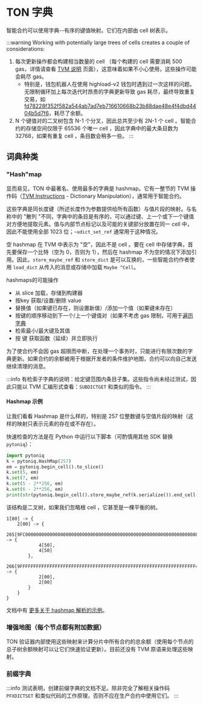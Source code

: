 # TON 字典

智能合约可以使用字典--有序的键值映射。它们在内部由 cell 树表示。

:::warning
Working with potentially large trees of cells creates a couple of considerations:

1. 每次更新操作都会构建相当数量的 cell （每个构建的 cell 需要消耗 500 gas，详情请查看 [TVM 说明](/v3/documentation/tvm/instructions#gas-prices) 页面），这意味着如果不小心使用，这些操作可能会耗尽 gas。
   - 特别是，钱包机器人在使用 highload-v2 钱包时遇到过一次这样的问题。无限制循环加上每次迭代时昂贵的字典更新导致 gas 耗尽，最终导致重复交易，如 [fd78228f352f582a544ab7ad7eb716610668b23b88dae48e4f4dbd4404b5d7f6](https://tonviewer.com/transaction/fd78228f352f582a544ab7ad7eb716610668b23b88dae48e4f4dbd4404b5d7f6)，耗尽了余额。
2. N 个键值对的二叉树包含 N-1 个分叉，因此总共至少有 2N-1 个 cell 。智能合约的存储空间仅限于 65536 个唯一 cell ，因此字典中的最大条目数为 32768，如果有重复 cell ，条目数会稍多一些。
   :::

## 词典种类

### "Hash"map

显而易见，TON 中最著名、使用最多的字典是 hashmap。它有一整节的 TVM 操作码（[TVM Instructions](/v3/documentation/tvm/instructions#quick-search) - Dictionary Manipulation），通常用于智能合约。

这些字典是同长度键（所述长度作为参数提供给所有函数）与值片段的映射。与名称中的 "散列 "不同，字典中的条目是有序的，可以通过键、上一个或下一个键值对方便地提取元素。值与内部节点标记以及可能的关键部分放置在同一 cell 中，因此不能使用全部 1023 位；`~udict_set_ref` 通常用于这种情况。

空 hashmap 在 TVM 中表示为 "空"，因此不是 cell 。要在 cell 中存储字典，首先要保存一个比特（空为 0，否则为 1），然后在 hashmap 不为空的情况下添加引用。因此，`store_maybe_ref` 和 `store_dict` 是可以互换的，一些智能合约作者使用 `load_dict` 从传入的消息或存储中加载 `Maybe ^Cell`。

hashmaps的可能操作

- 从 slice 加载，存储到构建器
- 按key 获取/设置/删除 value
- 替换值（如果键已存在，则设置新值）/添加一个值（如果键未存在）
- 按键的顺序移动到下一个/上一个键值对（如果不考虑 gas 限制，可用于[遍历字典](/v3/documentation/smart-contracts/func/cookbook#how-to-iterate-dictionaries)
- 检索最小/最大键及其值
- 按 键 获取函数（延续）并立即执行

为了使合约不会因 gas 超限而中断，在处理一个事务时，只能进行有限次数的字典更新。如果合约的余额被用于根据开发者的条件维护地图，合约可以向自己发送继续清理的消息。

:::info
有检索子字典的说明：给定键范围内条目子集。这些指令尚未经过测试，因此只能以 TVM 汇编形式查看：`SUBDICTGET` 和类似的指令。
:::

#### Hashmap 示例

让我们看看 Hashmap 是什么样的，特别是 257 位整数键与空值片段的映射（这样的映射只表示元素的存在或不存在）。

快速检查的方法是在 Python 中运行以下脚本（可酌情用其他 SDK 替换 `pytoniq`）：

```python
import pytoniq
k = pytoniq.HashMap(257)
em = pytoniq.begin_cell().to_slice()
k.set(5, em)
k.set(7, em)
k.set(5 - 2**256, em)
k.set(6 - 2**256, em)
print(str(pytoniq.begin_cell().store_maybe_ref(k.serialize()).end_cell()))
```

该结构是二叉树，如果我们忽略根 cell ，它甚至是一棵平衡的树。

```
1[80] -> {
	2[00] -> {
		265[9FC00000000000000000000000000000000000000000000000000000000000000080] -> {
			4[50],
			4[50]
		},
		266[9FFFFFFFFFFFFFFFFFFFFFFFFFFFFFFFFFFFFFFFFFFFFFFFFFFFFFFFFFFFFFFFFF40] -> {
			2[00],
			2[00]
		}
	}
}
```

文档中有 [更多关于 hashmap 解析的示例](/v3/documentation/data-formats/tlb/types#hashmap)。

### 增强地图（每个节点都有附加数据）

TON 验证器内部使用这些映射来计算分片中所有合约的总余额（使用每个节点的总子树余额映射可以让它们快速验证更新）。目前还没有 TVM 原语来处理这些映射。

### 前缀字典

:::info
测试表明，创建前缀字典的文档不足。除非完全了解相关操作码 `PFXDICTSET` 和类似代码的工作原理，否则不应在生产合约中使用它们。
:::
